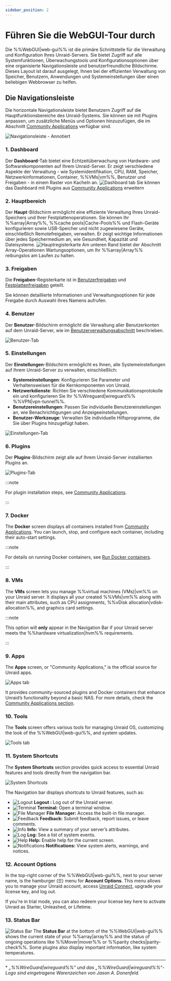 ```yaml
---
sidebar_position: 2
---
```


# Führen Sie die WebGUI-Tour durch

Die %%WebGUI|web-gui%% ist die primäre Schnittstelle für die Verwaltung und Konfiguration Ihres Unraid-Servers. Sie bietet Zugriff auf alle Systemfunktionen, Überwachungstools und Konfigurationsoptionen über eine organisierte Navigationsleiste und benutzerfreundliche Bildschirme. Dieses Layout ist darauf ausgelegt, Ihnen bei der effizienten Verwaltung von Speicher, Benutzern, Anwendungen und Systemeinstellungen über einen beliebigen Webbrowser zu helfen.

## Die Navigationsleiste

Die horizontale Navigationsleiste bietet Benutzern Zugriff auf die Hauptfunktionsbereiche des Unraid-Systems. Sie können sie mit Plugins anpassen, um zusätzliche Menüs und Optionen hinzuzufügen, die im Abschnitt [Community Applications](../../using-unraid-to/run-docker-containers/community-applications.mdx) verfügbar sind.

![Navigationsleiste - Annotiert](/img/navbar3.png)

### 1. Dashboard

Der **Dashboard**-Tab bietet eine Echtzeitüberwachung von Hardware- und Softwarekomponenten auf Ihrem Unraid-Server. Er zeigt verschiedene Aspekte der Verwaltung - wie Systemidentifikation, CPU, RAM, Speicher, Netzwerkinformationen, Container, %%VMs|vm%%, Benutzer und Freigaben - in einem Raster von Kacheln an.
![Dashboard tab](/img/dashboard.png)
Sie können das Dashboard mit Plugins aus [Community Applications](../../using-unraid-to/run-docker-containers/community-applications.mdx) erweitern

### 2. Hauptbereich

Der **Haupt**-Bildschirm ermöglicht eine effiziente Verwaltung Ihres Unraid-Speichers und Ihrer Festplattenoperationen. Sie können Ihr %%array|Array%%, %%cache pools|Cache-Pools%% und Flash-Geräte konfigurieren sowie USB-Speicher und nicht zugewiesene Geräte, einschließlich Remotefreigaben, verwalten. Er zeigt wichtige Informationen über jedes Speichermedium an, wie Gesundheit, Kapazität und Dateisysteme.
![Hauptregisterkarte](/img/maintab.png)
Am unteren Rand bietet der Abschnitt Array-Operationen Wartungsoptionen, um Ihr %%array|Array%% reibungslos am Laufen zu halten.

### 3. Freigaben

Die **Freigaben**-Registerkarte ist in [Benutzerfreigaben](../../using-unraid-to/manage-storage/shares.mdx#user-shares) und [Festplattenfreigaben](../../using-unraid-to/manage-storage/shares.mdx#disk-shares) geteilt.

Sie können detaillierte Informationen und Verwaltungsoptionen für jede Freigabe durch Auswahl ihres Namens aufrufen.

### 4. Benutzer

Der **Benutzer**-Bildschirm ermöglicht die Verwaltung aller Benutzerkonten auf dem Unraid-Server, wie im [Benutzerverwaltungsabschnitt](../../system-administration/secure-your-server/user-management.mdx) beschrieben.

![Benutzer-Tab](/img/userstab.png)

### 5. Einstellungen

Der **Einstellungen**-Bildschirm ermöglicht es Ihnen, alle Systemeinstellungen auf Ihrem Unraid-Server zu verwalten, einschließlich:

- **Systemeinstellungen**: Konfigurieren Sie Parameter und Verhaltensweisen für die Kernkomponenten von Unraid.
- **Netzwerkdienste**: Richten Sie verschiedene Kommunikationsprotokolle ein und konfigurieren Sie Ihr %%Wireguard|wireguard%% %%VPN|vpn-tunnel%%.
- **Benutzereinstellungen**: Passen Sie individuelle Benutzereinstellungen an, wie Benachrichtigungen und Anzeigeeinstellungen.
- **Benutzer-Werkzeuge**: Verwalten Sie individuelle Hilfsprogramme, die Sie über Plugins hinzugefügt haben.

![Einstellungen-Tab](/img/settingstab.png)

### 6. Plugins

Der **Plugins**-Bildschirm zeigt alle auf Ihrem Unraid-Server installierten Plugins an.

![Plugins-Tab](/img/pluginstab.png)

:::note

For plugin installation steps, see [Community Applications](../../using-unraid-to/run-docker-containers/community-applications.mdx).

:::

### 7. Docker

The **Docker** screen displays all containers installed from [Community Applications](../../using-unraid-to/run-docker-containers/community-applications.mdx). You can launch, stop, and configure each container, including their auto-start settings.

:::note

For details on running Docker containers, see [Run Docker containers](../../using-unraid-to/run-docker-containers/overview.mdx).

:::

### 8. VMs

The **VMs** screen lets you manage %%virtual machines (VMs)|vm%% on your Unraid server. It displays all your created %%VMs|vm%% along with their main attributes, such as CPU assignments, %%vDisk allocation|vdisk-allocation%%, and graphics card settings.

:::note

This option will **only** appear in the Navigation Bar if your Unraid server meets the %%hardware virtualization|hvm%% requirements.

:::

### 9. Apps

The **Apps** screen, or "Community Applications," is the official source for Unraid apps.

![Apps tab](/img/appstab.png)

It provides community-sourced plugins and Docker containers that enhance Unraid’s functionality beyond a basic NAS. For more details, check the [Community Applications section](../../using-unraid-to/run-docker-containers/community-applications.mdx).

### 10. Tools

The **Tools** screen offers various tools for managing Unraid OS, customizing the look of the %%WebGUI|web-gui%%, and system updates.

![Tools tab](/img/toolstab.png)

### 11. System Shortcuts

The **System Shortcuts** section provides quick access to essential Unraid features and tools directly from the navigation bar.

![System Shortcuts](/img/systemshortcuts.png)

The Navigation bar displays shortcuts to Unraid features, such as:

- ![Logout](/img/logout.png) **Logout :** Log out of the Unraid server.
- ![Terminal](/img/terminal.png) **Terminal:** Open a terminal window.
- ![File Manager](/img/filemanager.png) **File Manager:** Access the built-in file manager.
- ![Feedback](/img/feedback.png) **Feedback:** Submit feedback, report issues, or leave comments.
- ![Info](/img/infoicon.png) **Info:** View a summary of your server’s attributes.
- ![Log](/img/logicon.png) **Log:** See a list of system events.
- ![Help](/img/helpicon.png) **Help:** Enable help for the current screen.
- ![Notifications](/img/notificationicon.png) **Notifications:** View system alerts, warnings, and notices.

### 12. Account Options

In the top-right corner of the %%WebGUI|web-gui%%, next to your server name, is the hamburger (☰) menu for **Account Options**. This menu allows you to manage your Unraid account, access [Unraid Connect](../../../unraid-connect/overview-and-setup.mdx), upgrade your license key, and log out.

If you're in trial mode, you can also redeem your license key here to activate Unraid as Starter, Unleashed, or Lifetime.

### 13. Status Bar

![Status Bar](/img/status-bar2.png)
The **Status Bar** at the bottom of the %%WebGUI|web-gui%% shows the current state of your %%array|array%% and the status of ongoing operations like %%Mover|mover%% or %%parity checks|parity-check%%. Some plugins also display important information, like system temperatures.

---

\* *„%%WireGuard|wireguard%%“ und das „%%WireGuard|wireguard%%“-Logo sind eingetragene Warenzeichen von Jason A. Donenfeld.*
